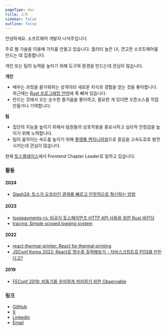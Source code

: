 ```yaml
---
pageType: doc
title: 소개
sidebar: false
outline: false
---
```


안녕하세요. 소프트웨어 개발자 나석주입니다.

주로 웹 기술을 이용해 가치를 만들고 있습니다. 퀄리티 높은 UI, 견고한 소프트웨어를 만드는 데 집중합니다.

개인 또는 팀의 능력을 높이기 위해 도구와 환경을 만드는데 관심이 많습니다.

**개인**
- 배우는 과정을 즐거워하는 성격이라 새로운 지식과 경험을 얻는 것을 좋아합니다. 최근에는 [Rust 프로그래밍 언어](https://www.rust-lang.org/)에 푹 빠져 있습니다.
- 만드는 것에서 오는 순수한 즐거움을 좋아하고, 필요한 게 있다면 오픈소스를 직접 만들거나 기여합니다.

**팀**
- 집단의 지능을 높이기 위해서 팀원들의 상호작용을 중요시하고 심리적 안정감을 높이기 위해 노력합니다.
- 팀이 움직이는 속도를 높이기 위해 [플랫폼 엔지니어링](https://learn.microsoft.com/ko-kr/platform-engineering/what-is-platform-engineering)으로 흙길을 고속도로로 발전시키는데 관심이 많습니다.

현재 [토스플레이스](https://tossplace.com)에서 Frontend Chapter Leader로 일하고 있습니다.


### 활동

#### 2024

- [Slash24: 토스가 오프라인 결제를 빠르고 안정적으로 혁신하는 방법](https://toss.im/slash-24/sessions/4)

#### 2023

- [tosspayments-rs: 비공식 토스페이먼츠 HTTP API 사용을 위한 Rust 바인딩](https://github.com/seokju-na/tosspayments-rs)
- [tracing: Simple scoped logging system](https://github.com/seokju-na/tracing)

#### 2022

- [react-thermal-printer: React for thermal printing](https://github.com/seokju-na/react-thermal-printer)
- [JSConf Korea 2022: React로 영수증 출력해보기 - 자바스크립트로 POS를 만든다고?](https://slides.com/seokjume/react-thermal-print)

#### 2019

- [FEConf 2019: 비동기를 우아하게 처리하기 위한 Observable](https://slides.com/seokjume/observable)

### 링크

- [GitHub](https://github.com/seokju-na)
- [X](https://x.com/seokjume)
- [Linkedin](https://www.linkedin.com/in/seokjume)
- [Email](mailto:seokju.me@gmail.com)
